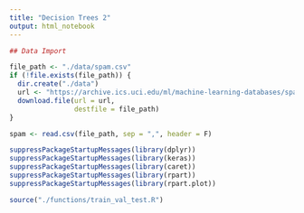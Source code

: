 ```yaml
---
title: "Decision Trees 2"
output: html_notebook
---
```




```r
## Data Import

file_path <- "./data/spam.csv"
if (!file.exists(file_path)) {
  dir.create("./data")
  url <- "https://archive.ics.uci.edu/ml/machine-learning-databases/spambase/spambase.data"
  download.file(url = url, 
                destfile = file_path)
}
```

```r
spam <- read.csv(file_path, sep = ",", header = F)
```

```r
suppressPackageStartupMessages(library(dplyr))
suppressPackageStartupMessages(library(keras))
suppressPackageStartupMessages(library(caret))
suppressPackageStartupMessages(library(rpart))
suppressPackageStartupMessages(library(rpart.plot))

source("./functions/train_val_test.R")
```

```r

```

